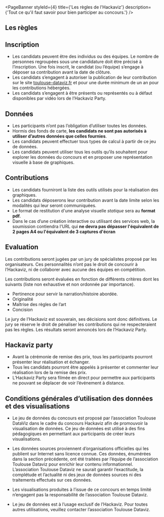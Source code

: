 
<PageBanner styleId={4} title={'Les règles de l'Hackaviz'} description={'Tout ce qu'il faut savoir pour bien participer au concours.'} />

<section id="one">
<div className="inner">

# Les règles

## Inscription

- Les candidats peuvent être des individus ou des équipes. Le nombre de personnes regroupées sous une candidature doit être précisé à l’inscription. 
Une fois inscrit, le candidat (ou l’équipe) s’engage à déposer sa contribution avant la date de clôture.
- Les candidats s’engagent à autoriser la publication de leur contribution sur le site [toulouse-dataviz.fr](https://toulouse-dataviz.fr) et pour une durée minimum de un an pour les contributions hébergées.
- Les candidats s’engagent à être présents ou représentés ou à défaut disponibles par vidéo lors de l’Hackaviz Party.

## Données

- Les participants n’ont pas l’obligation d’utiliser toutes les données.
- Hormis des fonds de carte, **les candidats ne sont pas autorisés à utiliser d’autres données que celles fournies**.
- Les candidats peuvent effectuer tous types de calcul à partir de ce jeu de données.
- Les candidats peuvent utiliser tous les outils qu’ils souhaitent pour explorer les données du concours et en proposer une représentation visuelle à base de graphiques.

## Contributions

- Les candidats fourniront la liste des outils utilisés pour la réalisation des graphiques.
- Les candidats déposerons leur contribution avant la date limite selon les modalités qui leur seront communiquées.
- Le format de restitution d'une analyse visuelle *statique* sera au **format pdf**.
- Dans le cas d’une création interactive ou utilisant des services web, la soumission contiendra l'URL qui **ne devra pas dépasser l'équivalent de 2 pages A4 ou l'équivalent de 3 captures d'écran** 

# Evaluation

Les contributions seront jugées par un jury de spécialistes proposé par les organisateurs. Ces personnalités n’ont pas le droit de concourir à l’Hackaviz, ni de collaborer avec aucune des équipes en compétition.

Les contributions seront évaluées en fonction de différents critères dont les suivants (liste non exhaustive et non ordonnée par importance).

- Pertinence pour servir la narration/histoire abordée.
- Originalité
- Maîtrise des règles de l’art
- Concision

Le jury de l’Hackaviz est souverain, ses décisions sont donc définitives. Le jury se réserve le droit de pénaliser les contributions qui ne respecteraient pas les règles. Les résultats seront annoncés lors de l’Hackaviz Party.

# Hackaviz party

- Avant la cérémonie de remise des prix, tous les participants pourront présenter leur réalisation et échanger.
- Tous les candidats pourront être appelés à présenter et commenter leur réalisation lors de la remise des prix.
- L’Hackaviz Party sera filmée en direct pour permettre aux participants ne pouvant se déplacer de voir l’événement à distance.

# Conditions générales d’utilisation des données et des visualisations

- Le jeu de données du concours est proposé par l’association Toulouse DataViz dans le cadre du concours Hackaviz afin de promouvoir la visualisation de données. Ce jeu de données est utilisé à des fins
  pédagogiques en permettant aux participants de créer leurs visualisations.

- Les données sources proviennent d’organisations officielles qui les publient sur Internet sans licence connue. Ces données, énumérées dans la section précédente, ont été traitées par l’équipe de
  l’association Toulouse Dataviz pour enrichir leur contenu informationnel. L’association Toulouse Dataviz ne saurait garantir l’exactitude, la complétude et l’actualité ni des jeux de données
  sources ni des traitements effectués sur ces données.

- Les visualisations produites à l’issue de ce concours en temps limité n’engagent pas la responsabilité de l’association Toulouse Dataviz.

- Le jeu de données est à l’usage exclusif de l’Hackaviz. Pour toutes autres utilisations, veuillez contacter l’association Toulouse Dataviz.

</div>
</section>
